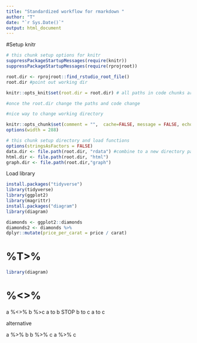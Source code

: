 ```yaml
---
title: "Standardized workflow for rmarkdown "
author: "T"
date: "`r Sys.Date()`"
output: html_document
---
```



#Setup knitr
```r
# this chunk setup options for knitr 
suppressPackageStartupMessages(require(knitr))
suppressPackageStartupMessages(require(rprojroot))

root.dir <- rprojroot::find_rstudio_root_file()
root.dir #point out working dir

knitr::opts_knit$set(root.dir = root.dir) # all paths in code chunks are relative to this root.dir

#once the root.dir change the paths and code change

#nice way to change working directory

knitr::opts_chunk$set(comment = "",  cache=FALSE, message = FALSE, echo = TRUE, tidy = FALSE, collapse=TRUE)
options(width = 288)
```



```r
# this chunk setup directory and load functions
options(stringsAsFactors = FALSE)
data.dir <- file.path(root.dir, "rdata") #combine to a new directory path
html.dir <- file.path(root.dir, "html")
graph.dir <- file.path(root.dir,"graph")
```

Load library

```r
install.packages("tidyverse")
library(tidyverse)
library(ggplot2)
library(magrittr)
install.packages("diagram")
library(diagram)

```



```r
diamonds <- ggplot2::diamonds
diamonds2 <- diamonds %>%
dplyr::mutate(price_per_carat = price / carat)
```


# %T>%
```r
library(diagram)


```


# %<>%

a %<>% b %>c
a to b STOP
b to c 
a to c

alternative

a %>% b
b %>% c
a %>% c

